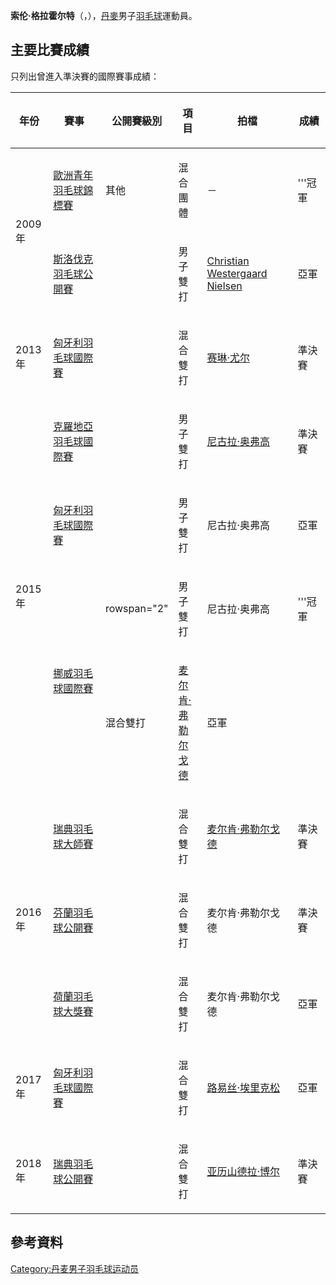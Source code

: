 {{noteTA|G1=Badminton}}
{{Infobox 羽球選手
| playername              = 索伦·格拉霍尔特<br/>{{lang|da|Søren Gravholt}}
| image                   = 
| size                    = 
| caption                 = 
| birth_name              = 
| date_of_birth           = {{birth_date_and_age|1990|6|29}}
| place_of_birth          = 
| residence               =
| height                  = 
| weight                  = 
| handedness              = 
| country                 = {{DEN}}
| years_intldebut         =
| years_started           = 
| coach                   = 
| event                   = 男子雙打、混合雙打
| highest_ranking         = 第127位（男雙）
| date_of_highest_ranking = 2010年9月16日<ref name="highest-ranking">[http://bwfcontent.tournamentsoftware.com/ranking/player.aspx?id=7689&player=113697 BWF World Ranking - Ranking of Soren GRAVHOLT (18267)]{{en}}</ref>
| current_ranking         = 第261位（男雙-[[弗雷德里克·科尔伯格|科尔伯格]]）<br/>第353位（男雙-[[弗雷德里克·瑟高·莫滕森|莫滕森]]）<br/>第408位（男雙-[[Jakub_Bitman|Bitman]]）<br/>第732位（男雙-[[Alexander_Bach_Gram|Gram]]）<br/>第309位（混雙-[[麦尔肯·弗勒尔戈德|弗勒尔戈德]]）<br/>第398位（混雙-[[赛琳·尤尔|赛琳·尤尔]]）<br/>第402位（混雙-[[卡米拉·吕特·尤尔|吕特·尤尔]]）<br/>第558位（混雙-[[萨拉·蒂格森|蒂格森]]）
| date_of_current_ranking = 2014年10月16日<ref>[http://bwfcontent.tournamentsoftware.com/ranking/category.aspx?id=7689&category=474 BWF World Ranking - BWF世界排名榜 (10/16/2014) - Men's doubles]{{en}}</ref>
| played                  = 34勝–16負（男單）<br/>32勝–24負（男雙）<br/>19勝–11負（混雙）
| titles                  = 
| bwf_profile             = 41650308-BBC6-4C99-AD14-1E57976A6958
| bwf_id                  = 18267
| updated                 = 2014年10月16日
}}
{{MedalTableTop}}
{{MedalSport | 男子[[羽毛球|羽毛球]]}}
{{MedalCountry | {{DEN}}}}
{{MedalCompetition | [[歐洲青年羽毛球錦標賽|歐洲青年羽毛球錦標賽]]}}
{{MedalGold  | [[2009年歐洲青年羽毛球錦標賽|2009年 米蘭]] | 混合團體 }}
{{MedalBottom}}
'''索伦·格拉霍尔特'''（{{lang-da|'''Søren Gravholt'''}}，{{bd|1990年|6月29日|}}），[[丹麥|丹麥]]男子[[羽毛球|羽毛球]]運動員。

==主要比賽成績==
只列出曾進入準決賽的國際賽事成績：
{| class=wikitable style="text-align:center; font-size:small;" 
!width="50"|年份
!width="180"|賽事
!width="80"|公開賽級別
!width="60"|項目
!width="200"|拍檔
!width="50"|成績
|-
!rowspan="2"|2009年
|[[2009年歐洲青年羽毛球錦標賽|歐洲青年羽毛球錦標賽]]
|其他
|混合團體
|－
|bgcolor="gold"|'''冠軍
|-
|[[2009年斯洛伐克羽毛球公開賽|斯洛伐克羽毛球公開賽]]
|{{BWFFS}}
|男子雙打
|[[Christian_Westergaard_Nielsen|Christian Westergaard Nielsen]]
|bgcolor="silver"|亞軍
|-
!rowspan="1"|2013年
|[[2013年匈牙利羽毛球國際賽|匈牙利羽毛球國際賽]]
|{{BWFIS}}
|混合雙打
|[[赛琳·尤尔|赛琳·尤尔]]
|bgcolor="#b8860b"|準決賽
|-
!rowspan="4"|2015年
|[[2015年克羅地亞羽毛球國際賽|克羅地亞羽毛球國際賽]]
|{{BWFIS}}
|男子雙打
|[[尼古拉·奥弗高|尼古拉·奥弗高]]
|bgcolor="#b8860b"|準決賽
|-
|[[2015年匈牙利羽毛球國際賽|匈牙利羽毛球國際賽]]
|{{BWFIS}}
|男子雙打
|尼古拉·奥弗高
|bgcolor="silver"|亞軍
|-
|rowspan="2"|[[2015年挪威羽毛球國際賽|挪威羽毛球國際賽]]
|rowspan="2" {{BWFIS}}
|男子雙打
|尼古拉·奥弗高
|bgcolor="gold"|'''冠軍
|-
|混合雙打
|[[麦尔肯·弗勒尔戈德|麦尔肯·弗勒尔戈德]]
|bgcolor="Silver"|亞軍
|-
!rowspan="3"|2016年
|[[2016年瑞典羽毛球大師賽|瑞典羽毛球大師賽]]
|{{BWFIC}}
|混合雙打
|[[麦尔肯·弗勒尔戈德|麦尔肯·弗勒尔戈德]]
|bgcolor="#b8860b"|準決賽
|-
|[[2016年芬蘭羽毛球公開賽|芬蘭羽毛球公開賽]]
|{{BWFIC}}
|混合雙打
|麦尔肯·弗勒尔戈德
|bgcolor="#b8860b"|準決賽
|-
|[[2016年荷蘭羽毛球大獎賽|荷蘭羽毛球大獎賽]]
|{{BWFGP}}
|混合雙打
|麦尔肯·弗勒尔戈德
|bgcolor="silver"|亞軍
|-
!rowspan="1"|2017年
|[[2017年匈牙利羽毛球國際賽|匈牙利羽毛球國際賽]]
|{{BWFIC}}
|混合雙打
|{{flagicon|SWE}} [[路易丝·埃里克松|路易丝·埃里克松]]
|bgcolor="silver"|亞軍
|-
!rowspan="1"|2018年
|[[2018年瑞典羽毛球公開賽|瑞典羽毛球公開賽]]
|{{BWFIS}}
|混合雙打
|[[亚历山德拉·博尔|亚历山德拉·博尔]]
|bgcolor="#b8860b"|準決賽
|}
{{BWF賽事級別索引}}

==參考資料==
{{Reflist}}

{{DEFAULTSORT:Gravholt, Soren}}
[[Category:丹麦男子羽毛球运动员|Category:丹麦男子羽毛球运动员]]